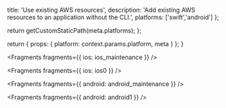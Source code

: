                  
  title: 'Use existing AWS resources',
  description: 'Add existing AWS resources to an application without the CLI.',
  platforms: ['swift','android']
};

  return getCustomStaticPath(meta.platforms);
};

  return {
    props: {
      platform: context.params.platform,
      meta
    }
  };
}
          



<Fragments fragments={{ ios: ios_maintenance }} />


<Fragments fragments={{ ios: ios0 }} />


<Fragments fragments={{ android: android_maintenance }} />


<Fragments fragments={{ android: android1 }} />
